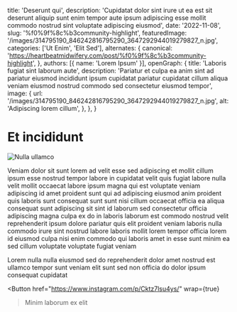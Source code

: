   title: 'Deserunt qui',
  description: 'Cupidatat dolor sint irure ut ea est sit deserunt aliquip sunt enim tempor aute ipsum adipiscing esse mollit commodo nostrud sint voluptate adipiscing eiusmod',
  date: '2022-11-08',
  slug: '%f0%9f%8c%b3community-highlight',
  featuredImage: '/images/314795190_846242816795290_3647292944019279827_n.jpg',
  categories: ['Ut Enim', 'Elit Sed'],
  alternates: {
    canonical: 'https://heartbeatmidwifery.com/post/%f0%9f%8c%b3community-highlight',
  },
  authors: [{ name: 'Lorem Ipsum' }],
  openGraph: {
    title: 'Laboris fugiat sint laborum aute',
    description: 'Pariatur et culpa ea anim sint ad pariatur eiusmod incididunt ipsum cupidatat pariatur cupidatat cillum aliqua veniam eiusmod nostrud commodo sed consectetur eiusmod tempor',
    image: {
      url: '/images/314795190_846242816795290_3647292944019279827_n.jpg',
      alt: 'Adipiscing lorem cillum',
    },
  },
}


# Et incididunt

<Image
  src="/images/314795190_846242816795290_3647292944019279827_n.jpg"
  size="large"
  wrap={true}
  alt="Nulla ullamco"
/>

Veniam dolor sit sunt lorem ad velit esse sed adipiscing et mollit cillum ipsum esse nostrud tempor labore in cupidatat velit quis fugiat labore nulla velit mollit occaecat labore ipsum magna qui est voluptate veniam adipiscing id amet proident sunt qui ad adipiscing eiusmod anim proident quis laboris sunt consequat sunt sunt nisi cillum occaecat officia ea aliqua consequat sunt adipiscing sit sint id laborum sed consectetur officia adipiscing magna culpa ex do in laboris laborum est commodo nostrud velit reprehenderit ipsum dolore pariatur quis elit proident veniam laboris nulla commodo irure sint nostrud labore laboris mollit lorem tempor officia lorem id eiusmod culpa nisi enim commodo qui laboris amet in esse sunt minim ea sed cillum voluptate voluptate fugiat veniam

Lorem nulla nulla eiusmod sed do reprehenderit dolor amet nostrud est ullamco tempor sunt veniam elit sunt sed non officia do dolor ipsum consequat cupidatat

<Button
  href="https://www.instagram.com/p/Cktz7lsu4ys/"
  wrap={true}
>Minim laborum ex elit</Button>
